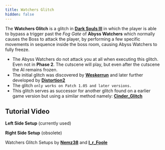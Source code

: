 ```yaml
---
title: Watchers Glitch
hidden: false
---
```



The **Watchers Glitch** is a glitch in [**Dark Souls III**](/darksouls3) in which the player is able to bypass a trigger past the *Fog Gate* of **Abyss Watchers** which normally causes the Boss to attack the player, by performing a few specific movements in sequence inside the boss room, causing Abyss Watchers to fully freeze.

- The Abyss Watchers do not attack you at all when executing this glitch. Even not in **Phase 2**. The cutscene will play, but even after the cutscene the AI remains frozen.
- The initial glitch was discovered by [**Weskerrun**](https://youtube.com/channel/UCMheSnhQp_3c7EFcGUdl7mA) and later further developed by [**Distortion2**](https://twitch.tv/distortion2)
- The glitch `only works on Patch 1.05 and later versions.`
- This glitch serves as successor for another glitch found on a earlier game version but using a similar method namely: [**Cinder\_Glitch**](/darksouls3/cinder-glitch)

## Tutorial Video

**Left Side Setup** (currently used)

<YouTube id="https://www.youtube.com/watch?v=D4Ap5AW4GGs" />

**Right Side Setup** (obsolete)

<YouTube id="https://www.youtube.com/watch?v=4hxWrAQpAdA" />

Watchers Glitch Setups by [**Nemz38**](https://youtube.com/channel/UCMelEa1ejNbyR2f1zzvyqcw) and [**I\_r\_Foole**](https://youtube.com/channel/UC_NM92jnmS5yMdBR9t_w4dA)
